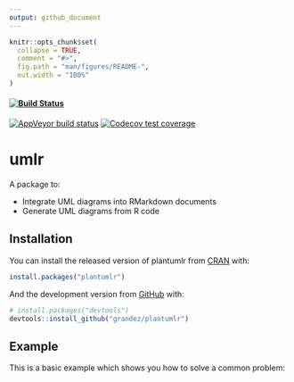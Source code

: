 ```yaml
---
output: github_document
---
```


<!-- README.md is generated from README.Rmd. Please edit that file -->

```r
knitr::opts_chunk$set(
  collapse = TRUE,
  comment = "#>",
  fig.path = "man/figures/README-",
  out.width = "100%"
)
```




<!-- badges: start -->
#### [![Build Status](https://travis-ci.org/Grandez/plantumlr.svg?branch=master)](https://travis-ci.org/Grandez/plantumlr)

[![AppVeyor build status](https://ci.appveyor.com/api/projects/status/github/grandez/plantumlr?branch=master&svg=true)](https://ci.appveyor.com/project/grandez/plantumlr)
[![Codecov test coverage](https://codecov.io/gh/grandez/plantumlr/branch/master/graph/badge.svg)](https://codecov.io/gh/grandez/plantumlr?branch=master)
<!-- badges: end -->

# umlr

A package to:

* Integrate UML diagrams into RMarkdown documents
* Generate UML diagrams from R code

## Installation

You can install the released version of plantumlr from [CRAN](https://CRAN.R-project.org) with:

``` r
install.packages("plantumlr")
```

And the development version from [GitHub](https://github.com/) with:

```r
# install.packages("devtools")
devtools::install_github("grandez/plantumlr")
```
## Example

This is a basic example which shows you how to solve a common problem:
